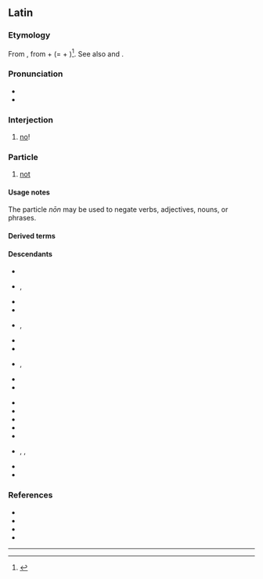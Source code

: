 ==Latin==

===Etymology===
From {{inh|la|itc-ola|noenum}}, from {{der|la|ine-pro|*ne||not}} + {{m|ine-pro|*óynos||one}} (= {{m|la|ne}} + {{m|la|ūnus}})<ref>{{R:Etymonline|non-}}</ref>. See also {{m|la|nē}} and {{m|la|nī}}.

===Pronunciation===
* {{la-IPA|eccl=yes|nōn}}
* {{audio|la-cls-non.ogg|Audio (Classical)|lang=la}}

===Interjection===
{{head|la|interjection|head=nōn|}}

# [[no]]!

===Particle===
{{head|la|particle|head=nōn|negative particle}}

# [[not]]
#: {{ux|la|Lingua Graeca est; potest '''nōn''' legī.|It's Greek; it can '''not''' be read.}}

====Usage notes====
The particle ''nōn'' may be used to negate verbs, adjectives, nouns, or phrases.

====Derived terms====
{{der3
|la|cūr nōn?
|nonnemo
|nonne
|nōn male
|[[non iam]]/[[non jam]]
|non quo
|non modo
|nōn intellegō
|nōn semper Sāturnālia erunt
}}

====Descendants====
{{top2}}
* {{desc|rup|nu}}
* {{desc|ast|nun}}, {{l|ast|ñun}}
* {{desc|ca|no}}
* {{desc|dlm|na}}
* {{desc|fr|non}}, {{l|fr|ne}}
* {{desc|fur|no}}
* {{desc|gl|non}}
* {{desc|it|no}}, {{l|it|non}}
* {{desc|lmo|nò}}
* {{desc|mwl|nun}}
{{mid2}}
* {{desc|mxi|نونْ}}
* {{desc|oc|non}}
* {{desc|pt|não}}
* {{desc|ro|nu}}
* {{desc|rm|na}}
* {{desc|sc|no}}, {{l|sc|non}}, {{l|sc|nu}}
* {{desc|scn|nun}}
* {{desc|es|no}}
{{bottom}}

===References===
* {{R:L&S}}
* {{R:Elementary Lewis}}
* {{R:Gaffiot}}
* {{R:M&A}}
<references/>

----